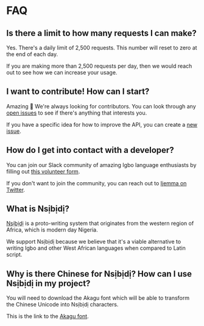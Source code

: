 
# FAQ

## Is there a limit to how many requests I can make?

Yes. There's a daily limit of 2,500 requests. This number will reset to zero at the end of each day.

If you are making more than 2,500 requests per day, then we would reach out to see how we can increase your usage.

## I want to contribute! How can I start?

Amazing 🎉 We're always looking for contributors. You can look through any [open issues](https://github.com/nkowaokwu/igbo_api/issues)
to see if there's anything that interests you.

If you have a specific idea for how to improve the API, you can create a [new issue](https://github.com/nkowaokwu/igbo_api/issues/new/choose).

## How do I get into contact with a developer?

You can join our Slack community of amazing Igbo language enthusiasts by filling out [this volunteer form](https://nkowaokwu.com).

If you don't want to join the community, you can reach out to [Ijemma on Twitter](https://twitter.com/ijemmaohno).

## What is Nsịbịdị?

[Nsịbịdị](https://en.wikipedia.org/wiki/Nsibidi) is a proto-writing system that originates from the western region of Africa, which is modern day Nigeria.

We support Nsịbịdị because we believe that it's a viable alternative to writing Igbo and other West African languages when compared to Latin script.

## Why is there Chinese for Nsịbịdị? How can I use Nsịbịdị in my project?

You will need to download the Akagu font which will be able to transform the Chinese Unicode into Nsịbịdị characters.

This is the link to the [Akagu font](https://drive.google.com/file/d/1TkgKg-4SAWXYGEV22AlFTaSUmg22jYSm/view?usp=sharing).